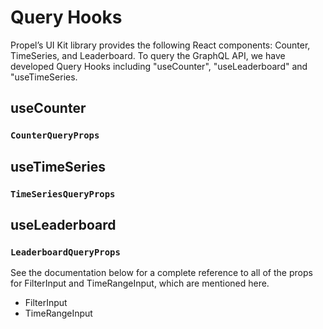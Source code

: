 


<Meta title="Customization/Query Hooks" />

# Query Hooks

Propel’s UI Kit library provides the following React components: Counter, TimeSeries, and Leaderboard. To query the GraphQL API, we have developed 
Query Hooks including "useCounter", "useLeaderboard" and "useTimeSeries.

## useCounter

<SourceCode of={useCounterQueryStories.FractionUnicode} shown />

### `CounterQueryProps`

<ArgTypes of={CounterQueryPropsStories.Primary} sort="alpha" />

## useTimeSeries

<SourceCode of={useTimeSeriesStories.TimeSeriesChart} shown />

### `TimeSeriesQueryProps`

<ArgTypes of={TimeSeriesQueryPropsStories} sort="alpha" />

## useLeaderboard

<SourceCode of={useLeaderboardStories.LeaderboardTable} shown />

### `LeaderboardQueryProps`

<ArgTypes of={LeaderboardQueryPropsStories.Primary} sort="alpha" />

See the documentation below for a complete reference to all of the props for FilterInput and TimeRangeInput, which are mentioned here.

- <LinkTo kind="API/FilterInput" story="overview">
    FilterInput
  </LinkTo>
- <LinkTo kind="API/TimeRangeInput" story="overview">
    TimeRangeInput
  </LinkTo>